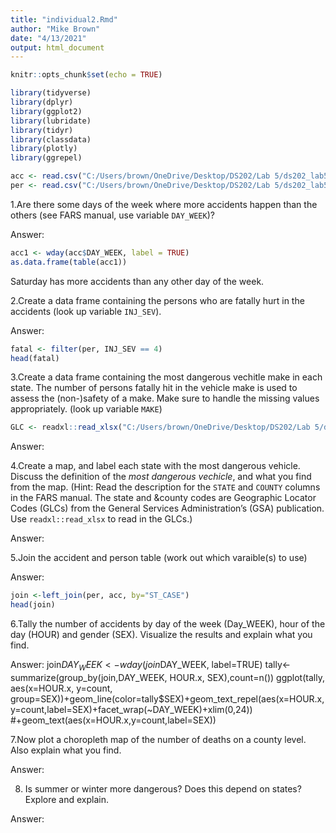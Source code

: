 ```yaml
---
title: "individual2.Rmd"
author: "Mike Brown"
date: "4/13/2021"
output: html_document
---
```


```r
knitr::opts_chunk$set(echo = TRUE)
```
```r
library(tidyverse) 
library(dplyr)
library(ggplot2)
library(lubridate)
library(tidyr)
library(classdata)
library(plotly)
library(ggrepel)

acc <- read.csv("C:/Users/brown/OneDrive/Desktop/DS202/Lab 5/ds202_lab5/accident.csv", stringsAsFactors = FALSE)
per <- read.csv("C:/Users/brown/OneDrive/Desktop/DS202/Lab 5/ds202_lab5/person.csv", stringsAsFactors = FALSE)
```
1.Are there some days of the week where more accidents happen than the others (see FARS manual, use variable `DAY_WEEK`)?

Answer: 
```r
acc1 <- wday(acc$DAY_WEEK, label = TRUE)
as.data.frame(table(acc1))
```
Saturday has more accidents than any other day of the week.

2.Create a data frame containing the persons who are fatally hurt in the accidents (look up variable `INJ_SEV`).

Answer:
```r
fatal <- filter(per, INJ_SEV == 4)
head(fatal)
```
3.Create a data frame containing the most dangerous vechitle make in each state. The number of persons fatally hit in the vehicle make is used to assess the (non-)safety of a make. Make sure to handle the missing values appropriately. (look up variable `MAKE`)
```r
GLC <- readxl::read_xlsx("C:/Users/brown/OneDrive/Desktop/DS202/Lab 5/ds202_lab5/FRPP_GLC_-_United_StATESaPRIL62021.xlsx")
```
Answer:


4.Create a map, and label each state with the most dangerous vehicle. Discuss the definition of the *most dangerous vechicle*, and what you find from the map. (Hint: Read the description for the `STATE` and `COUNTY` columns in the FARS manual. The state and &county codes are Geographic Locator Codes (GLCs) from the General Services Administration's (GSA) publication. Use `readxl::read_xlsx` to read in the GLCs.)

Answer:


5.Join the accident and person table (work out which varaible(s) to use)

Answer:
```r
join <-left_join(per, acc, by="ST_CASE")
head(join)
```
6.Tally the number of accidents by day of the week (Day_WEEK), hour of the day (HOUR) and gender (SEX). Visualize the results and explain what you find.

Answer:
join$DAY_WEEK <- wday(join$DAY_WEEK, label=TRUE)
tally<- summarize(group_by(join,DAY_WEEK, HOUR.x, SEX),count=n())
ggplot(tally, aes(x=HOUR.x, y=count, group=SEX))+geom_line(color=tally$SEX)+geom_text_repel(aes(x=HOUR.x,y=count,label=SEX)+facet_wrap(~DAY_WEEK)+xlim(0,24))
#+geom_text(aes(x=HOUR.x,y=count,label=SEX))



7.Now plot a choropleth map of the number of deaths on a county level. Also explain what you find.


Answer:



8. Is summer or winter more dangerous? Does this depend on states? Explore and explain.



Answer:
